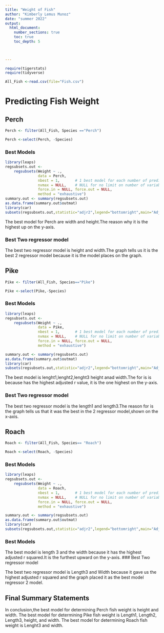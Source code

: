 ```yaml
---
title: "Weight of Fish"
author: "Kimberly Lemus Munoz"
date: "summer 2022"  
output: 
  html_document:
    number_sections: true
    toc: true
    toc_depth: 5

 
    
---
```



```r
require(tigerstats)
require(tidyverse)
```






```r
All_Fish <-read.csv(file="Fish.csv")
```



# Predicting Fish Weight





## Perch


```r
Perch <- filter(All_Fish, Species =="Perch")
```


```r
Perch <-select(Perch, -Species)
```


### Best Models


```r
library(leaps)
regsubsets.out <-
    regsubsets(Weight ~ .,
               data = Perch,
               nbest = 1,       # 1 best model for each number of predictors
               nvmax = NULL,    # NULL for no limit on number of variables
               force.in = NULL, force.out = NULL,
               method = "exhaustive")
summary.out <- summary(regsubsets.out)
as.data.frame(summary.out$outmat)
library(car)
subsets(regsubsets.out,statistic="adjr2",legend="bottomright",main="Adjusted R^2")
```

The best model for Perch are width and height.The reason why it is the highest up on the y-axis.


### Best Two regressor model


The best two regressor model is height and width.The graph tells us it is the best 2 
regressor model because it is the model places on the graph.


## Pike
```r
Pike <- filter(All_Fish, Species=="Pike")
```


```r
Pike <-select(Pike,-Species)
```





### Best Models



```r
library(leaps)
regsubsets.out <-
    regsubsets(Weight ~ .,
               data = Pike,
               nbest = 1,       # 1 best model for each number of predictors
               nvmax = NULL,    # NULL for no limit on number of variables
               force.in = NULL, force.out = NULL,
               method = "exhaustive")

summary.out <- summary(regsubsets.out)
as.data.frame(summary.out$outmat)
library(car)
subsets(regsubsets.out,statistic="adjr2",legend="bottomright",main="Adjusted R^2")
```


The best model is lenght1,lenght2,lenght3 height anad width.The for is is because has the highest adjusted r value, it is the one highest on the y-axis.




### Best Two regressor model

The best two regressor model is the length1 and length3.The reason for is the graph tells us that it was the best in the 2 regressor model,shown on the x-axis.


## Roach

```r
Roach <- filter(All_Fish, Species== "Roach")
```

```r
Roach <-select(Roach, -Species)
```


### Best Models

```r
library(leaps)
regsubsets.out <-
    regsubsets(Weight ~ .,
               data = Roach,
               nbest = 1,       # 1 best model for each number of predictors
               nvmax = NULL,    # NULL for no limit on number of variables
               force.in = NULL, force.out = NULL,
               method = "exhaustive")

summary.out <- summary(regsubsets.out)
as.data.frame(summary.out$outmat)
library(car)
subsets(regsubsets.out,statistic="adjr2",legend="bottomright",main="Adjusted R^2")
```




### Best Models

The best model is length 3 and the width because it has the highest adjusted r squared.It is the furthest upward on the y-axis. 
### Best Two regressor model

 The best two regressor model is Length3 and Width because it gave us the highest adjusted r squared and the graph placed it as the best model regressor 2 model.



## Final Summary Statements

In conclusion,the best model for determining Perch fish weight is height and width. The best model for determining Pike fish weight is Length1, Length2, Length3, height, and width. The best model for determining Roach fish weight is Lenght3 and width.
